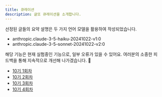 ```yaml
---
title: 큐레이션
description: 글또 큐레이션을 소개합니다.
---
```



선정된 글들의 요약 설명은 두 가지 언어 모델을 활용하여 작성되었습니다.

- anthropic.claude-3-5-haiku-20241022-v1:0
- anthropic.claude-3-5-sonnet-20241022-v2:0

해당 기능은 현재 실험중인 기능으로, 일부 오류가 있을 수 있어요. 여러분의 소중한 피드백을 통해 지속적으로 개선해 나가겠습니다. 🙏


- [10기 1회차](./curation/10th/1st)
- [10기 2회차](./curation/10th/2nd)
- [10기 3회차](./curation/10th/3rd)
- [10기 4회차](./curation/10th/4th)
